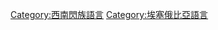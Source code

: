 {{portal|語言}}
{{Cat main|衣索比亞閃族語言}}

[[Category:西南閃族語言|Category:西南閃族語言]]
[[Category:埃塞俄比亞語言|Category:埃塞俄比亞語言]]